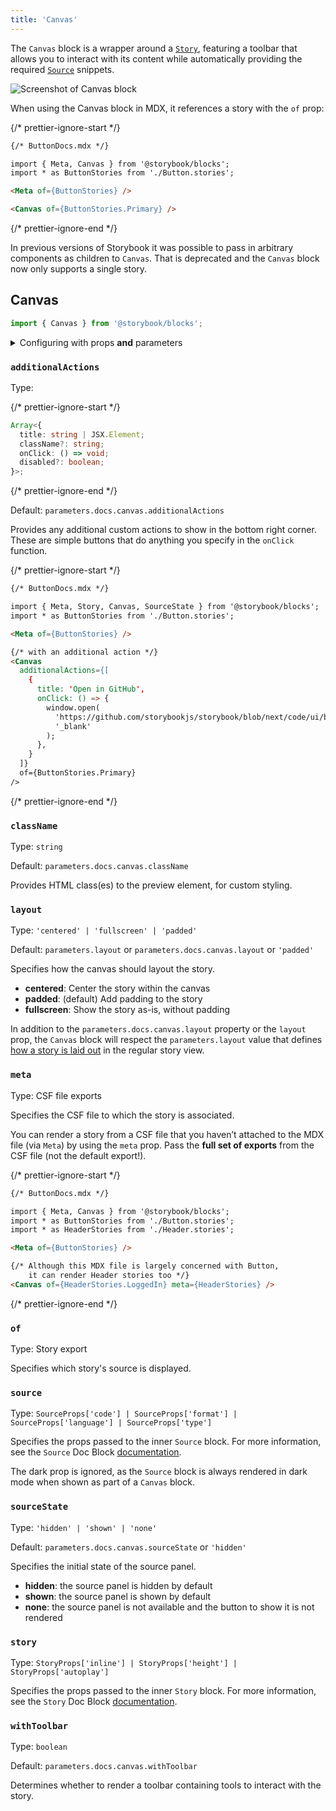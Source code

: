 ```yaml
---
title: 'Canvas'
---
```


<YouTubeCallout id="uAA1JvLcl-w" title="Avoid Documentation Nightmares with Storybook's Canvas Doc Block" params='start=148' />

The `Canvas` block is a wrapper around a [`Story`](./doc-block-story.md), featuring a toolbar that allows you to interact with its content while automatically providing the required [`Source`](./doc-block-source.md) snippets.

![Screenshot of Canvas block](./doc-block-canvas.png)

When using the Canvas block in MDX, it references a story with the `of` prop:

{/* prettier-ignore-start */}
```md
{/* ButtonDocs.mdx */}

import { Meta, Canvas } from '@storybook/blocks';
import * as ButtonStories from './Button.stories';

<Meta of={ButtonStories} />

<Canvas of={ButtonStories.Primary} />
```
{/* prettier-ignore-end */}

<Callout variant="info" icon="💡">

In previous versions of Storybook it was possible to pass in arbitrary components as children to `Canvas`. That is deprecated and the `Canvas` block now only supports a single story.

</Callout>

## Canvas

```js
import { Canvas } from '@storybook/blocks';
```

<details>
<summary>Configuring with props <strong>and</strong> parameters</summary>

ℹ️ Like most blocks, the `Canvas` block is configured with props in MDX. Many of those props derive their default value from a corresponding [parameter](../writing-stories/parameters.md) in the block's namespace, `parameters.docs.canvas`.

The following `sourceState` configurations are equivalent:

{/* prettier-ignore-start */}

<CodeSnippets
  paths={[
    'angular/api-doc-block-canvas-parameter.ts.mdx',
    'web-components/api-doc-block-canvas-parameter.js.mdx',
    'web-components/api-doc-block-canvas-parameter.ts.mdx',
    'common/api-doc-block-canvas-parameter.js.mdx',
    'common/api-doc-block-canvas-parameter.ts.mdx',
  ]}
/>

{/* prettier-ignore-end */}

{/* prettier-ignore-start */}
```md
{/* ButtonDocs.mdx */}

<Canvas of={ButtonStories.Basic} sourceState="shown" />
```
{/* prettier-ignore-end */}

The example above applied the parameter at the [story](../writing-stories/parameters.md#story-parameters) level, but it could also be applied at the [component](../writing-stories/parameters.md#component-parameters) (or meta) level or [project](../writing-stories/parameters.md#global-parameters) level.

</details>

### `additionalActions`

Type:

{/* prettier-ignore-start */}
```ts
Array<{
  title: string | JSX.Element;
  className?: string;
  onClick: () => void;
  disabled?: boolean;
}>;
```
{/* prettier-ignore-end */}

Default: `parameters.docs.canvas.additionalActions`

Provides any additional custom actions to show in the bottom right corner. These are simple buttons that do anything you specify in the `onClick` function.

{/* prettier-ignore-start */}
```md
{/* ButtonDocs.mdx */}

import { Meta, Story, Canvas, SourceState } from '@storybook/blocks';
import * as ButtonStories from './Button.stories';

<Meta of={ButtonStories} />

{/* with an additional action */}
<Canvas
  additionalActions={[
    {
      title: 'Open in GitHub',
      onClick: () => {
        window.open(
          'https://github.com/storybookjs/storybook/blob/next/code/ui/blocks/src/examples/Button.stories.tsx',
          '_blank'
        );
      },
    }
  ]}
  of={ButtonStories.Primary}
/>
```
{/* prettier-ignore-end */}

### `className`

Type: `string`

Default: `parameters.docs.canvas.className`

Provides HTML class(es) to the preview element, for custom styling.

### `layout`

Type: `'centered' | 'fullscreen' | 'padded'`

Default: `parameters.layout` or `parameters.docs.canvas.layout` or `'padded'`

Specifies how the canvas should layout the story.

- **centered**: Center the story within the canvas
- **padded**: (default) Add padding to the story
- **fullscreen**: Show the story as-is, without padding

In addition to the `parameters.docs.canvas.layout` property or the `layout` prop, the `Canvas` block will respect the `parameters.layout` value that defines [how a story is laid out](../configure/story-layout.md) in the regular story view.

### `meta`

Type: CSF file exports

Specifies the CSF file to which the story is associated.

You can render a story from a CSF file that you haven’t attached to the MDX file (via `Meta`) by using the `meta` prop. Pass the **full set of exports** from the CSF file (not the default export!).

{/* prettier-ignore-start */}
```md
{/* ButtonDocs.mdx */}

import { Meta, Canvas } from '@storybook/blocks';
import * as ButtonStories from './Button.stories';
import * as HeaderStories from './Header.stories';

<Meta of={ButtonStories} />

{/* Although this MDX file is largely concerned with Button,
    it can render Header stories too */}
<Canvas of={HeaderStories.LoggedIn} meta={HeaderStories} />
```
{/* prettier-ignore-end */}

### `of`

Type: Story export

Specifies which story's source is displayed.

### `source`

Type: `SourceProps['code'] | SourceProps['format'] | SourceProps['language'] | SourceProps['type']`

Specifies the props passed to the inner `Source` block. For more information, see the `Source` Doc Block [documentation](./doc-block-source.md).

<Callout variant="info" icon="💡">

The dark prop is ignored, as the `Source` block is always rendered in dark mode when shown as part of a `Canvas` block.

</Callout>

### `sourceState`

Type: `'hidden' | 'shown' | 'none'`

Default: `parameters.docs.canvas.sourceState` or `'hidden'`

Specifies the initial state of the source panel.

- **hidden**: the source panel is hidden by default
- **shown**: the source panel is shown by default
- **none**: the source panel is not available and the button to show it is not rendered

### `story`

Type: `StoryProps['inline'] | StoryProps['height'] | StoryProps['autoplay']`

Specifies the props passed to the inner `Story` block. For more information, see the `Story` Doc Block [documentation](./doc-block-story.md).

### `withToolbar`

Type: `boolean`

Default: `parameters.docs.canvas.withToolbar`

Determines whether to render a toolbar containing tools to interact with the story.
